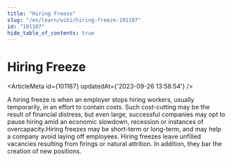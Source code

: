 ```yaml
---
title: "Hiring Freeze"
slug: "/en/learn/wiki/hiring-freeze-101187"
id: "101187"
hide_table_of_contents: true
---
```



# Hiring Freeze

<ArticleMeta id={101187} updatedAt={'2023-09-26 13:58:54'} />
<div className='border-solid border-b border-t-0 my-4 border-[var(--ifm-color-gray-300)]' />

A hiring freeze is when an employer stops hiring workers, usually temporarily, in an effort to contain costs. Such cost-cutting may be the result of financial distress, but even large, successful companies may opt to pause hiring amid an economic slowdown, recession or instances of overcapacity.Hiring freezes may be short-term or long-term, and may help a company avoid laying off employees. Hiring freezes leave unfilled vacancies resulting from firings or natural attrition. In addition, they bar the creation of new positions.
